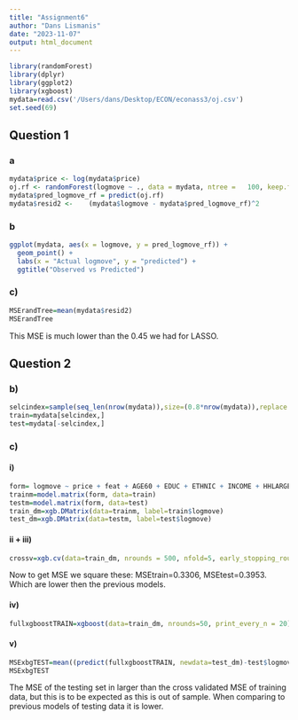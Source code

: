 ```yaml
---
title: "Assignment6"
author: "Dans Lismanis"
date: "2023-11-07"
output: html_document
---
```


```r
library(randomForest) 
library(dplyr)
library(ggplot2)
library(xgboost)
mydata=read.csv('/Users/dans/Desktop/ECON/econass3/oj.csv')
set.seed(69)
```

## Question 1

### a

```r
mydata$price <- log(mydata$price) 
oj.rf <- randomForest(logmove ~ ., data = mydata, ntree = 	100, keep.forest = TRUE) 
mydata$pred_logmove_rf = predict(oj.rf) 
mydata$resid2 <- 	(mydata$logmove - mydata$pred_logmove_rf)^2 
```

### b
```r
ggplot(mydata, aes(x = logmove, y = pred_logmove_rf)) +
  geom_point() +
  labs(x = "Actual logmove", y = "predicted") +
  ggtitle("Observed vs Predicted")
```

### c)
```r
MSErandTree=mean(mydata$resid2)
MSErandTree
```

This MSE is much lower than the 0.45 we had for LASSO.

## Question 2

### b)
```r

selcindex=sample(seq_len(nrow(mydata)),size=(0.8*nrow(mydata)),replace = FALSE)
train=mydata[selcindex,]
test=mydata[-selcindex,]
```

### c)

#### i)

```r
form= logmove ~ price + feat + AGE60 + EDUC + ETHNIC + INCOME + HHLARGE + WORKWOM + HVAL150 + SSTRDIST + SSTRVOL + CPDIST5 + CPWVOL5
trainm=model.matrix(form, data=train)
testm=model.matrix(form, data=test)
train_dm=xgb.DMatrix(data=trainm, label=train$logmove)
test_dm=xgb.DMatrix(data=testm, label=test$logmove)
```

#### ii + iii)

```r
crossv=xgb.cv(data=train_dm, nrounds = 500, nfold=5, early_stopping_rounds = 50, print_every_n = 20)
```
Now to get MSE we square these: MSEtrain=0.3306, MSEtest=0.3953. Which are lower then the previous models.

#### iv)

```r
fullxgboostTRAIN=xgboost(data=train_dm, nrounds=50, print_every_n = 20)
```
#### v)

```r
MSExbgTEST=mean((predict(fullxgboostTRAIN, newdata=test_dm)-test$logmove)^2)
MSExbgTEST
```

The MSE of the testing set in larger than the cross validated MSE of training data, but this is to be expected as this is out of sample. When comparing to previous models of testing data it is lower.